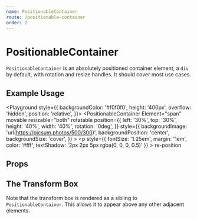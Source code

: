 ```yaml
---
name: PositionableContainer
route: /positionable-container
order: 2
---
```



# PositionableContainer

`PositionableContainer` is an absolutely positioned container element, a `div`
by default, with rotation and resize handles. It should cover most use cases.

## Example Usage

<Playground style={{
    backgroundColor: '#f0f0f0',
    height: '400px',
    overflow: 'hidden',
    position: 'relative',
}}>
    <PositionableContainer
        Element="span"
        movable
        resizable="both"
        rotatable
        position={{
            left: '30%',
            top: '30%',
            height: '40%',
            width: '40%',
            rotation: '0deg',
        }}
        style={{
            backgroundImage: 'url(https://picsum.photos/500/300)',
            backgroundPosition: 'center',
            backgroundSize: 'cover',
        }}
    >
        <p
            style={{
                fontSize: '1.25em',
                margin: '1em',
                color: '#fff',
                textShadow: '2px 2px 5px rgba(0, 0, 0, 0.5)'
            }}
        >
            re-position
        </p>
    </PositionableContainer>
</Playground>

## Props

<PropsTable of={PositionableContainer} />

## The Transform Box

Note that the transform box is rendered as a sibling to `PositionableContainer`.
This allows it to appear above any other adjacent elements.
